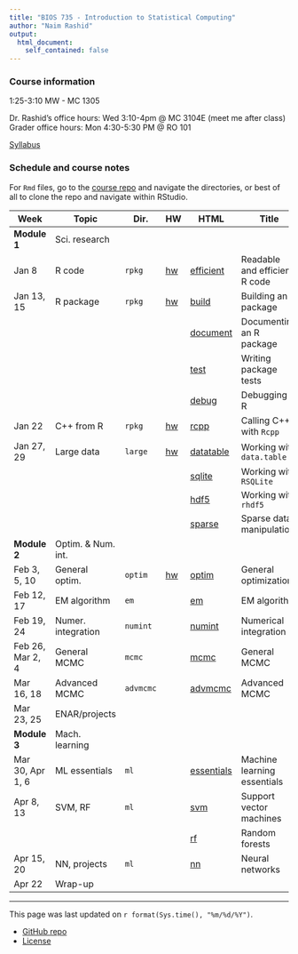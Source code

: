 ```yaml
---
title: "BIOS 735 - Introduction to Statistical Computing"
author: "Naim Rashid"
output: 
  html_document:
    self_contained: false
---
```


### Course information

1:25-3:10 MW - MC 1305

Dr. Rashid's office hours: Wed 3:10-4pm @ MC 3104E (meet me after class) <br>
Grader office hours: Mon 4:30-5:30 PM @ RO 101

[Syllabus](syllabus.html)

### Schedule and course notes

For `Rmd` files, go to the
[course repo](https://github.com/biodatascience/statcomp_src) and navigate the
directories, or best of all to clone the repo and navigate within RStudio. 

| Week | Topic | Dir. | HW | HTML | Title |
|------|-------|------|----|------|-------|
| **Module 1**   | Sci. research | | | | |
| Jan 8      | R code | `rpkg` | [hw](https://github.com/biodatascience/statcomp_src/blob/master/rpkg/rpkg_HW1.Rmd) | [efficient](rpkg/efficient.html) | Readable and efficient R code |
| Jan 13, 15 | R package | `rpkg` | [hw](https://github.com/biodatascience/statcomp_src/blob/master/rpkg/rpkg_HW2.Rmd) | [build](rpkg/build.html) | Building an R package |
| | | | | [document](rpkg/document.html) | Documenting an R package |
| | | | | [test](rpkg/test.html) | Writing package tests |
| | | | | [debug](rpkg/debug.html) | Debugging in R |
| Jan 22     | C++ from R | `rpkg` | [hw](https://github.com/biodatascience/statcomp_src/blob/master/rpkg/rpkg_HW3.Rmd) | [rcpp](rpkg/rcpp.html) | Calling C++ with `Rcpp` |
| Jan 27, 29 | Large data | `large` | [hw](https://github.com/biodatascience/statcomp_src/blob/master/large/large_HW4.Rmd) | [datatable](large/datatable.html) | Working with `data.table` |
| | | | | [sqlite](large/sqlite.html) | Working with `RSQLite` |
| | | | | [hdf5](large/hdf5.html) | Working with `rhdf5` |
| | | | | [sparse](large/sparse.html) | Sparse data manipulation |
| **Module 2**   | Optim. & Num. int. | | | | |
| Feb 3, 5, 10   | General optim. | `optim` | [hw](https://github.com/biodatascience/statcomp_src/blob/master/optim/optim_HW5.Rmd) | [optim](optim/optim.html) | General optimization |
| Feb 12, 17 | EM algorithm | `em` | <!--[hw](https://github.com/biodatascience/statcomp_src/blob/master/em/em_HW6.Rmd)--> | [em](em/em.html) | EM algorithm |
| Feb 19, 24     | Numer. integration | `numint` | <!--[hw](https://github.com/biodatascience/statcomp_src/blob/master/numint/numint_HW7.Rmd)--> | [numint](numint/numint.html) | Numerical integration |
| Feb 26, Mar 2, 4 | General MCMC | `mcmc` | <!--[hw](https://github.com/biodatascience/statcomp_src/blob/master/mcmc/mcmc_HW8.Rmd)--> <!--[hw2](https://github.com/biodatascience/statcomp_src/blob/master/mcmc/mcmc_HW9.Rmd)--> | [mcmc](mcmc/mcmc.html) | General MCMC |
| Mar 16, 18   | Advanced MCMC | `advmcmc` | <!--[hw](https://github.com/biodatascience/statcomp_src/blob/master/advmcmc/advmcmc_HW10.Rmd)--> | [advmcmc](advmcmc/advmcmc.html) | Advanced MCMC |
| Mar 23, 25 | ENAR/projects | | | | |
| **Module 3** | Mach. learning | | | | |
| Mar 30, Apr 1, 6   | ML essentials | `ml` | <!--[hw](https://github.com/biodatascience/statcomp_src/blob/master/ml/essentials_HW11.Rmd)--> | [essentials](ml/essentials.html) | Machine learning essentials |
| Apr 8, 13  | SVM, RF | `ml` | <!--[hw](https://github.com/biodatascience/statcomp_src/blob/master/ml/svm_HW12.Rmd)--> | [svm](ml/svm.html) | Support vector machines |
| | | | | [rf](ml/rf.html) | Random forests |
| Apr 15, 20 | NN, projects | `ml` | | [nn](ml/nn.html) | Neural networks |
| Apr 22 | Wrap-up | | | | |

---

This page was last updated on `r format(Sys.time(), "%m/%d/%Y")`. 

* [GitHub repo](https://github.com/biodatascience/statcomp_src)
* [License](https://github.com/biodatascience/statcomp_src/blob/master/LICENSE)
